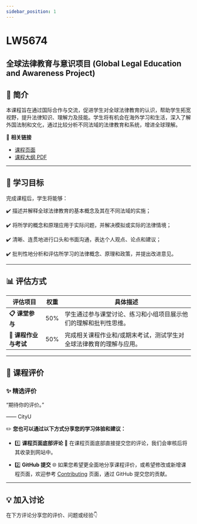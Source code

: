 ```yaml
---
sidebar_position: 1
---
```


# LW5674
## 全球法律教育与意识项目 (Global Legal Education and Awareness Project)

## **📘 简介**
本课程旨在通过国际合作与交流，促进学生对全球法律教育的认识，帮助学生拓宽视野，提升法律知识、理解力及技能。学生将有机会在海外学习和生活，深入了解外国法制和文化，通过比较分析不同法域的法律教育和系统，增进全球理解。

🔗 **相关链接**
- [课程页面](https://www.cityu.edu.hk/catalogue/pg/202526/course/LW5674.htm)
- [课程大纲 PDF](https://www.cityu.edu.hk/catalogue/pg/202526/course/LW5674.pdf)

---

## **🎯 学习目标**

完成课程后，学生将能够：

✔️ 描述并解释全球法律教育的基本概念及其在不同法域的实施；

✔️ 将所学的概念和原理应用于实际问题，并解决模拟或实际的法律情境；

✔️ 清晰、连贯地进行口头和书面沟通，表达个人观点、论点和建议；

✔️ 批判性地分析和评估所学习的法律概念、原理和政策，并提出改进意见。

---

## **📊 评估方式**

| **评估项目**         | **权重** | **具体描述**                                                                                       |
|---------------------|---------|---------------------------------------------------------------------------------------------------|
| **📋 课堂参与**       | 50%     | 学生通过参与课堂讨论、练习和小组项目展示他们的理解和批判性思维。                                     |
| **📂 课程作业与考试** | 50%     | 完成相关课程作业和/或期末考试，测试学生对全球法律教育的理解与应用。                                |

---

## **💬 课程评价**

### ✨ **精选评价**
<div className={commentStyles.commentBox}>
    <p className={commentStyles.commentText}>
        “期待你的评价。”
    </p>
    <p className={commentStyles.commentAuthor}>—— CityU</p>
</div>

✏️ **您也可以通过以下方式分享您的学习体验和建议：**

- 1️⃣ **课程页面底部评论**
💬 在课程页面底部直接提交您的评论，我们会审核后将其收录到网站中。

- 2️⃣ **GitHub 提交**
🌐 如果您希望更全面地分享课程评价，或希望修改或新增课程页面，欢迎参考 [Contributing](/contributing) 页面，通过 GitHub 提交您的贡献。

---

## **💡 加入讨论**

在下方评论分享您的评价、问题或经验👇
<Utterances />
